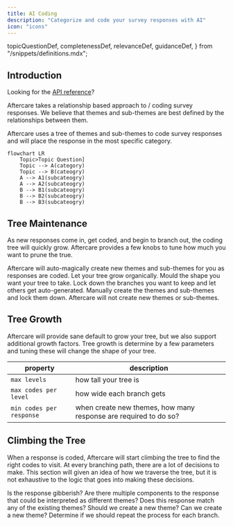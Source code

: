 ```yaml
---
title: AI Coding
description: "Categorize and code your survey responses with AI"
icon: "icons"
---
```


  topicQuestionDef,
  completenessDef,
  relevanceDef,
  guidanceDef,
} from "/snippets/definitions.mdx";

## Introduction

<Tip>Looking for the [API reference](/api-reference/coding/create)?</Tip>

Aftercare takes a relationship based approach to / coding survey responses. We believe that themes and sub-themes
are best defined by the relationships between them.

Aftercare uses a tree of themes and sub-themes to code survey responses and will place the response in the most specific category.

```mermaid
flowchart LR
    Topic>Topic Question]
    Topic --> A(category)
    Topic --> B(cateogry)
    A --> A1(subcateogry)
    A --> A2(subcateogry)
    B --> B1(subcateogry)
    B --> B2(subcateogry)
    B --> B3(subcateogry)
```

## Tree Maintenance <Icon icon="tree" iconType="duotone"/>

As new responses come in, get coded, and begin to branch out, the coding tree will quickly grow.
Aftercare provides a few knobs to tune how much you want to prune the true.

<CardGroup cols={3}>
  <Card title="Take the wheel" icon="tree-christmas">
    Aftercare will auto-magically create new themes and sub-themes for you as
    responses are coded. Let your tree grow organically.
  </Card>
  <Card title="Bonsai Trees" icon="tree-decorated">
    Mould the shape you want your tree to take. Lock down the branches you want
    to keep and let others get auto-generated.
  </Card>
  <Card title="Manual" icon="tree">
    Manually create the themes and sub-themes and lock them down. Aftercare will
    not create new themes or sub-themes.
  </Card>
</CardGroup>

## Tree Growth <Icon icon="bag-seedling" iconType="duotone"/>

Aftercare will provide sane default to grow your tree, but we also support additional growth factors.
Tree growth is determine by a few parameters and tuning these will change the shape of your tree.

| property                 | description                                                      |
| ------------------------ | ---------------------------------------------------------------- |
| `max levels`             | how tall your tree is                                            |
| `max codes per level`    | how wide each branch gets                                        |
| `min codes per response` | when create new themes, how many response are required to do so? |

## Climbing the Tree <Icon icon="monkey" iconType="duotone"/>

When a response is coded, Aftercare will start climbing the tree to find the right codes to visit.
At every branching path, there are a lot of decisions to make. This section will given an idea of how we traverse the tree,
but it is not exhaustive to the logic that goes into making these decisions.

<Steps>
  <Step title="Data Quality">
    Is the response gibberish? Are there multiple components to the response
    that could be interpreted as different themes?
  </Step>
  <Step title="Evaluate">
    Does this response match any of the existing themes? Should we create a new
    theme? Can we create a new theme?
  </Step>
  <Step title="Repeat">
    Determine if we should repeat the process for each branch.
  </Step>
</Steps>
